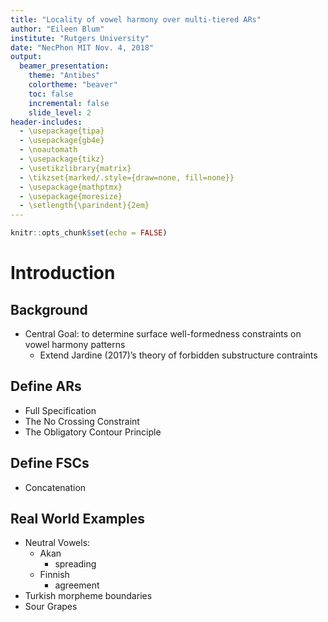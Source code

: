 ```yaml
---
title: "Locality of vowel harmony over multi-tiered ARs"
author: "Eileen Blum"
institute: "Rutgers University"
date: "NecPhon MIT Nov. 4, 2018"
output: 
  beamer_presentation:
    theme: "Antibes"
    colortheme: "beaver"
    toc: false
    incremental: false
    slide_level: 2
header-includes:
  - \usepackage{tipa}
  - \usepackage{gb4e}
  - \noautomath
  - \usepackage{tikz}
  - \usetikzlibrary{matrix}
  - \tikzset{marked/.style={draw=none, fill=none}}
  - \usepackage{mathptmx}
  - \usepackage{moresize}
  - \setlength{\parindent}{2em}
---
```


```r
knitr::opts_chunk$set(echo = FALSE)
```
# Introduction

## Background

* Central Goal: to determine surface well-formedness constraints on vowel harmony patterns
    + Extend Jardine (2017)'s theory of forbidden substructure contraints
    


## Define ARs

* Full Specification
* The No Crossing Constraint
* The Obligatory Contour Principle


## Define FSCs

* Concatenation


## Real World Examples

* Neutral Vowels:
    + Akan
        - spreading
    + Finnish
        - agreement
* Turkish morpheme boundaries
* Sour Grapes

